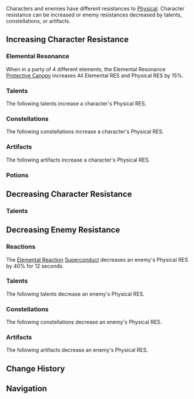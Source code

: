 {{DISPLAYTITLE:Physical Resistance}}
{{ResistanceTabs}}
{{See also|Physical|Physical Damage Bonus}}
{{Terminology Infobox
|title        = Physical Resistance
|type         = Attributes
}}
Characters and enemies have different resistances to [[Physical]]. Character resistance can be increased or enemy resistances decreased by talents, constellations, or artifacts.

==Increasing Character Resistance==
===Elemental Resonance===
{{Main|Elemental Resonance}}
When in a party of 4 different elements, the Elemental Resonance [[Protective Canopy]] increases All Elemental RES and Physical RES by 15%.

===Talents===
The following talents increase a character's Physical RES.
{{Talents by Category Table|Physical RES Increase Talents}}

===Constellations===
The following constellations increase a character's Physical RES.
{{Constellations by Category Table|Physical RES Increase Constellations}}

===Artifacts===
The following artifacts increase a character's Physical RES.
{{Artifacts by Category Table|Physical RES Increase Artifacts}}

===Potions===
{{Food by Category Table|Physical RES Dishes}}

==Decreasing Character Resistance==
===Talents===
{{Talents by Category Table|Physical RES Decrease Talents}}

==Decreasing Enemy Resistance==
===Reactions===
The [[Elemental Reaction]] {{Element|Electro|24}} {{Element|Cryo|24}} [[Superconduct]] decreases an enemy's Physical RES by 40% for 12 seconds.

===Talents===
The following talents decrease an enemy's Physical RES.
{{Talents by Category Table|Physical RES Reduction Talents}}

===Constellations===
The following constellations decrease an enemy's Physical RES.
{{Constellations by Category Table|Physical RES Reduction Constellations}}

===Artifacts===
The following artifacts decrease an enemy's Physical RES.
{{Artifacts by Category Table|Physical RES Reduction Artifacts}}

==Change History==
{{Change History|1.0}}

==Navigation==
{{Attribute Navbox}}